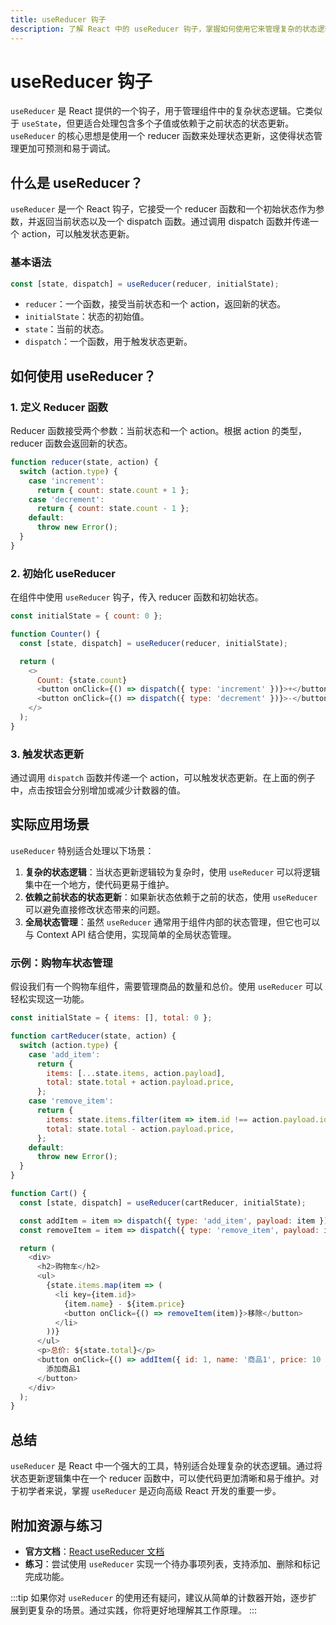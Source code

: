 ```yaml
---
title: useReducer 钩子
description: 了解 React 中的 useReducer 钩子，掌握如何使用它来管理复杂的状态逻辑。
---
```


# useReducer 钩子

`useReducer` 是 React 提供的一个钩子，用于管理组件中的复杂状态逻辑。它类似于 `useState`，但更适合处理包含多个子值或依赖于之前状态的状态更新。`useReducer` 的核心思想是使用一个 reducer 函数来处理状态更新，这使得状态管理更加可预测和易于调试。

## 什么是 useReducer？

`useReducer` 是一个 React 钩子，它接受一个 reducer 函数和一个初始状态作为参数，并返回当前状态以及一个 dispatch 函数。通过调用 dispatch 函数并传递一个 action，可以触发状态更新。

### 基本语法

```javascript
const [state, dispatch] = useReducer(reducer, initialState);
```

- `reducer`：一个函数，接受当前状态和一个 action，返回新的状态。
- `initialState`：状态的初始值。
- `state`：当前的状态。
- `dispatch`：一个函数，用于触发状态更新。

## 如何使用 useReducer？

### 1. 定义 Reducer 函数

Reducer 函数接受两个参数：当前状态和一个 action。根据 action 的类型，reducer 函数会返回新的状态。

```javascript
function reducer(state, action) {
  switch (action.type) {
    case 'increment':
      return { count: state.count + 1 };
    case 'decrement':
      return { count: state.count - 1 };
    default:
      throw new Error();
  }
}
```

### 2. 初始化 useReducer

在组件中使用 `useReducer` 钩子，传入 reducer 函数和初始状态。

```javascript
const initialState = { count: 0 };

function Counter() {
  const [state, dispatch] = useReducer(reducer, initialState);

  return (
    <>
      Count: {state.count}
      <button onClick={() => dispatch({ type: 'increment' })}>+</button>
      <button onClick={() => dispatch({ type: 'decrement' })}>-</button>
    </>
  );
}
```

### 3. 触发状态更新

通过调用 `dispatch` 函数并传递一个 action，可以触发状态更新。在上面的例子中，点击按钮会分别增加或减少计数器的值。

## 实际应用场景

`useReducer` 特别适合处理以下场景：

1. **复杂的状态逻辑**：当状态更新逻辑较为复杂时，使用 `useReducer` 可以将逻辑集中在一个地方，使代码更易于维护。
2. **依赖之前状态的状态更新**：如果新状态依赖于之前的状态，使用 `useReducer` 可以避免直接修改状态带来的问题。
3. **全局状态管理**：虽然 `useReducer` 通常用于组件内部的状态管理，但它也可以与 Context API 结合使用，实现简单的全局状态管理。

### 示例：购物车状态管理

假设我们有一个购物车组件，需要管理商品的数量和总价。使用 `useReducer` 可以轻松实现这一功能。

```javascript
const initialState = { items: [], total: 0 };

function cartReducer(state, action) {
  switch (action.type) {
    case 'add_item':
      return {
        items: [...state.items, action.payload],
        total: state.total + action.payload.price,
      };
    case 'remove_item':
      return {
        items: state.items.filter(item => item.id !== action.payload.id),
        total: state.total - action.payload.price,
      };
    default:
      throw new Error();
  }
}

function Cart() {
  const [state, dispatch] = useReducer(cartReducer, initialState);

  const addItem = item => dispatch({ type: 'add_item', payload: item });
  const removeItem = item => dispatch({ type: 'remove_item', payload: item });

  return (
    <div>
      <h2>购物车</h2>
      <ul>
        {state.items.map(item => (
          <li key={item.id}>
            {item.name} - ${item.price}
            <button onClick={() => removeItem(item)}>移除</button>
          </li>
        ))}
      </ul>
      <p>总价: ${state.total}</p>
      <button onClick={() => addItem({ id: 1, name: '商品1', price: 10 })}>
        添加商品1
      </button>
    </div>
  );
}
```

## 总结

`useReducer` 是 React 中一个强大的工具，特别适合处理复杂的状态逻辑。通过将状态更新逻辑集中在一个 reducer 函数中，可以使代码更加清晰和易于维护。对于初学者来说，掌握 `useReducer` 是迈向高级 React 开发的重要一步。

## 附加资源与练习

- **官方文档**：[React useReducer 文档](https://reactjs.org/docs/hooks-reference.html#usereducer)
- **练习**：尝试使用 `useReducer` 实现一个待办事项列表，支持添加、删除和标记完成功能。

:::tip
如果你对 `useReducer` 的使用还有疑问，建议从简单的计数器开始，逐步扩展到更复杂的场景。通过实践，你将更好地理解其工作原理。
:::